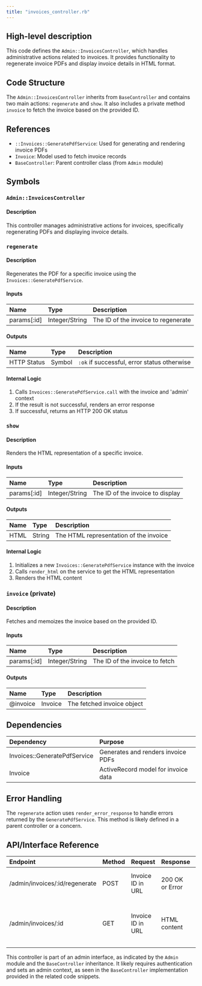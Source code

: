 ```yaml
---
title: "invoices_controller.rb"
---
```


## High-level description
This code defines the `Admin::InvoicesController`, which handles administrative actions related to invoices. It provides functionality to regenerate invoice PDFs and display invoice details in HTML format.

## Code Structure
The `Admin::InvoicesController` inherits from `BaseController` and contains two main actions: `regenerate` and `show`. It also includes a private method `invoice` to fetch the invoice based on the provided ID.

## References
- `::Invoices::GeneratePdfService`: Used for generating and rendering invoice PDFs
- `Invoice`: Model used to fetch invoice records
- `BaseController`: Parent controller class (from `Admin` module)

## Symbols

### `Admin::InvoicesController`
#### Description
This controller manages administrative actions for invoices, specifically regenerating PDFs and displaying invoice details.

### `regenerate`
#### Description
Regenerates the PDF for a specific invoice using the `Invoices::GeneratePdfService`.

#### Inputs
| Name | Type | Description |
|:-----|:-----|:------------|
| params[:id] | Integer/String | The ID of the invoice to regenerate |

#### Outputs
| Name | Type | Description |
|:-----|:-----|:------------|
| HTTP Status | Symbol | `:ok` if successful, error status otherwise |

#### Internal Logic
1. Calls `Invoices::GeneratePdfService.call` with the invoice and 'admin' context
2. If the result is not successful, renders an error response
3. If successful, returns an HTTP 200 OK status

### `show`
#### Description
Renders the HTML representation of a specific invoice.

#### Inputs
| Name | Type | Description |
|:-----|:-----|:------------|
| params[:id] | Integer/String | The ID of the invoice to display |

#### Outputs
| Name | Type | Description |
|:-----|:-----|:------------|
| HTML | String | The HTML representation of the invoice |

#### Internal Logic
1. Initializes a new `Invoices::GeneratePdfService` instance with the invoice
2. Calls `render_html` on the service to get the HTML representation
3. Renders the HTML content

### `invoice` (private)
#### Description
Fetches and memoizes the invoice based on the provided ID.

#### Inputs
| Name | Type | Description |
|:-----|:-----|:------------|
| params[:id] | Integer/String | The ID of the invoice to fetch |

#### Outputs
| Name | Type | Description |
|:-----|:-----|:------------|
| @invoice | Invoice | The fetched invoice object |

## Dependencies
| Dependency | Purpose |
|:-----------|:--------|
| Invoices::GeneratePdfService | Generates and renders invoice PDFs |
| Invoice | ActiveRecord model for invoice data |

## Error Handling
The `regenerate` action uses `render_error_response` to handle errors returned by the `GeneratePdfService`. This method is likely defined in a parent controller or a concern.

## API/Interface Reference
| Endpoint | Method | Request | Response | Description |
|:---------|:-------|:--------|:---------|:------------|
| /admin/invoices/:id/regenerate | POST | Invoice ID in URL | 200 OK or Error | Regenerates the PDF for the specified invoice |
| /admin/invoices/:id | GET | Invoice ID in URL | HTML content | Displays the HTML representation of the specified invoice |

This controller is part of an admin interface, as indicated by the `Admin` module and the `BaseController` inheritance. It likely requires authentication and sets an admin context, as seen in the `BaseController` implementation provided in the related code snippets.